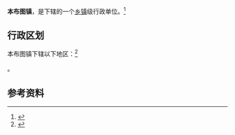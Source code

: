{{中国乡级行政区|65/28/29/101/000}}

'''本布图镇'''，是{{PRC admin/fullname|65/28/29/101/000|3}}下辖的一个[[乡镇|乡镇]]级行政单位。<ref>{{PRC admin/ref sgc|{{PRC admin/parent|65/28/29/101/000}}}}</ref>

== 行政区划 ==

本布图镇下辖以下地区：<ref>{{PRC admin/ref sgc|65/28/29/101/000}}</ref>

{{PRC admin/children|65/28/29/101/000}}。

== 参考资料 ==

{{reflist}}

{{行政区划小作品}}
{{PRC admin/navcat|65/28/29/101/000}}